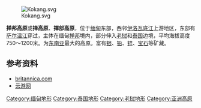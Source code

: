 [[Image:Kokang.svg|right]]

'''掸邦高原'''或'''掸高原'''、'''撣部高原'''，位于[[缅甸|缅甸]]东部，西邻[[伊洛瓦底江|伊洛瓦底江]]上游地区，东部有[[萨尔温江|萨尔温江]]穿过，主体在缅甸[[掸邦|掸邦]]境内，部分伸入[[老挝|老挝]]和[[泰国|泰国]]边境，平均海拔高度750～1200米。为[[东南亚|东南亚]]最大的高原。富有[[银|银]]、[[铅|铅]]、[[锌|锌]]、[[宝石|宝石]]等矿藏。
==参考资料==
*[http://www.britannica.com/EBchecked/topic/538407/Shan-Plateau britannica.com] {{Wayback|url=http://www.britannica.com/EBchecked/topic/538407/Shan-Plateau |date=20140819140228 }}
*[https://web.archive.org/web/20160305034145/http://www.innyo.com/show.aspx?aid=2537 云游网]
[[Category:缅甸地形|Category:缅甸地形]]
[[Category:泰国地形|Category:泰国地形]]
[[Category:老挝地形|Category:老挝地形]]
[[Category:亚洲高原|Category:亚洲高原]]